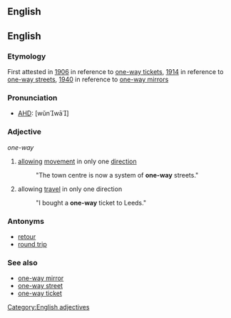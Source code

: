 ==English==
==English==

===Etymology===
First attested in [[w:1906|1906]] in reference to [[one-way ticket]]s, [[w:1914|1914]] in reference to [[one-way street]]s, [[w:1940|1940]] in reference to [[one-way mirror]]s

===Pronunciation===
*[[AHD]]: [wŭnwā]

===Adjective===
''one-way''

# [[allow]]ing [[movement]] in only one [[direction]]
#: "The town centre is now a system of '''one-way''' streets."
# allowing [[travel]] in only one direction
#: "I bought a '''one-way''' ticket to Leeds."

===Antonyms===
* [[retour]]
* [[round trip]]

===See also===
*[[one-way mirror]]
*[[one-way street]]
*[[one-way ticket]]

[[Category:English adjectives]]